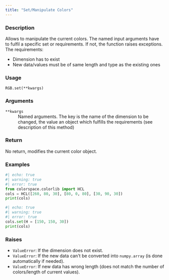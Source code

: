 ```yaml
---
title: "Set/Manipulate Colors"
---
```


### Description

Allows to manipulate the current colors. The named input arguments
have to fulfil a specific set or requirements. If not, the function
raises exceptions. The requirements:

* Dimension has to exist
* New data/values must be of same length and type as the existing ones

### Usage

<pre><code class='language-python'>RGB.set(**kwargs)</code></pre>

### Arguments

<dl class="pyp-list param-list">
  <dt style = "white-space: nowrap; font-family: monospace; vertical-align: top">
   <code id="colorspace.colorlib.RGB.set:**kwargs">**kwargs</code>
  </dt>
 <dd>Named arguments. The key is the name of the dimension to
be changed, the value an object which fulfills the requirements
(see description of this method)</dd>
</dl>

### Return

No return, modifies the current color object.

### Examples

```python
#| echo: true
#| warning: true
#| error: true
from colorspace.colorlib import HCL
cols = HCL([260, 80, 30], [80, 0, 80], [30, 90, 30])
print(cols)
```

```python
#| echo: true
#| warning: true
#| error: true
cols.set(H = [150, 150, 30])
print(cols)
```




### Raises

<ul class="python-raises">
<li><code class="text-warning">ValueError</code>: If the dimension does not exist.
<li><code class="text-warning">ValueError</code>: If the new data can&#x27;t be converted into
`numpy.array` (is done automatically if needed).
<li><code class="text-warning">ValueError</code>: If new data has wrong length (does not match the
number of colors/length of current values).
</ul>

